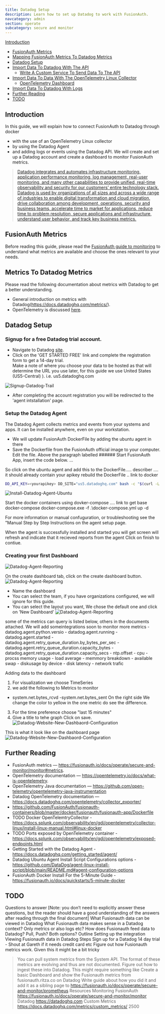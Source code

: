 ```yaml
---
title: Datadog Setup
description: Learn how to set up Datadog to work with FusionAuth.
navcategory: admin
section: operate
subcategory: secure and monitor
---
```



 [Introduction](#introduction)
- [FusionAuth Metrics](#fusionauth-metrics)
- [Mapping FusionAuth Metrics To Datadog Metrics](#mapping-fusionauth-metrics-to-datadog-metrics)
- [Datadog Setup](#datadog-setup)
- [Import Data To Datadog With The API](#import-data-to-datadog-with-the-api)
  - [Write A Custom Service To Send Data To The API](#write-a-custom-service-to-send-data-to-the-api)
- [Import Data To Data With The OpenTelemetry Linux Collector](#import-data-to-datadog-with-the-opentelemetry-linux-collector)
  - [OpenTelemetry Dashboard](#opentelemetry-dashboard)
- [Import Data To Datadog With Logs](#import-data-to-datadog-with-logs)
- [Further Reading](#further-reading)
- [TODO](#todo)

## Introduction

In this guide, we will explain how to connect FusionAuth to Datadog through docker 
-	with the use of an OpenTelemetry Linux collector
- by using the Datadog Agent 
-  and adding logs or events using the Datadog API. 
We will create and set up a Datadog account and create a dashboard to monitor FusionAuth metrics.

> [Datadog integrates and automates infrastructure monitoring, application performance monitoring, log management, real-user monitoring, and many other capabilities to provide unified, real-time observability and security for our customers’ entire technology stack. Datadog is used by organizations of all sizes and across a wide range of industries to enable digital transformation and cloud migration, drive collaboration among development, operations, security and business teams, accelerate time to market for applications, reduce time to problem resolution, secure applications and infrastructure, understand user behavior, and track key business metrics.](https://docs.datadoghq.com/getting_started/application/)

## FusionAuth Metrics

Before reading this guide, please read the [FusionAuth guide to monitoring](https://fusionauth.io/docs/operate/secure-and-monitor/monitor) to understand what metrics are available and choose the ones relevant to your needs.

## Metrics To Datadog Metrics
 
Please read the following documentation about metrics with Datadog to get a better understanding.
- General introduction on metrics with Datadog(https://docs.datadoghq.com/metrics/).
- OpenTelemetry is discussed [here](https://docs.datadoghq.com/opentelemetry/?_ga=2.63663855.1324212944.1718441678-2001470719.1718441677&_gac=1.150758018.1718441678.EAIaIQobChMI1OXNip7dhgMV_UNBAh1xfQDYEAAYASAAEgIBs_D_BwE).


## Datadog Setup

### Signup for a free Datadog trial account. 
- Navigate to Datadog [site](https://www.datadoghq.com/). 
- Click on the 'GET STARTED FREE' link and complete the registration form to get a 14-day trial. 
  <Aside type="note">
    Make a note of where you choose your data to be hosted as that will determine the URL you use later, for this guide we use United States (US5-Central) ).
    i.e. us5.datadoghq.com
  </Aside>
![Signup-Datadog-Trail](/img/docs/operate/secure-and-monitor/signup-datadog-trial.png)
- After completing the account registration you will be redirected to the 'agent intstallation' page. 

### Setup the Datadog Agent

The Datadog Agent collects metrics and events from your systems and apps. It can be installed anywhere, even on your workstation.
- We will update FusionAuth DockerFile by adding the ubuntu agent in there
- Save the Dockerfile from the FusionAuth official image to your computer. 
Edit the file. 
Above the paragraph labelled ###### Start FusionAuth App, insert the code below.
...

So click on the ubuntu agent and add this to the DockerFile..... describer  .... it should already contain your apikey
rebuild the DockerFile .. link to docker
```bash
DD_API_KEY=<yourapikey> DD_SITE="us5.datadoghq.com" bash -c "$(curl -L https://s3.amazonaws.com/dd-agent/scripts/install_script_agent7.sh)"
```
![Install-Datadog-Agent-Ubuntu](/img/docs/operate/secure-and-monitor/install-datadog-agent-ubuntu.png)

Start the docker containers using dovker-compose .... link to get base docker-compose 
docker-compose.exe  -f .\docker-compose.yml  up     -d
<Aside type="note">
  For more information or manual confuguration, or troubleshooting see the "Manual Step by Step Instructions on the agent setup page.
</Aside>

When the agent is successfully installed and started you will get screen will refresh and indicate that it recieved reports from the agent
Click on finish to contiue.


### Creating your first Dashboard
![Datadog-Agent-Reporting](/img/docs/operate/secure-and-monitor/datadog-agent-reporting.png)

On the create dashboard tab, click on the create dashboard button.
![Datadog-Agent-Reporting](/img/docs/operate/secure-and-monitor/datadog-website-create-dashboard.png)
- Name the dashboard
- You can select the team, if you have organizations configured, we will ignore for this guide.
- You can select the layout you want, We chose the default one and click on 'New Dashboard'
![Datadog-Agent-Reporting](/img/docs/operate/secure-and-monitor/datadog-website-create-new-dashboard.png)

<Aside type="note">
some of the metrics can query is listed below, others in the documents attached. We will add someintegrations soon to monitor more metrics
- datadog.agent.python.versio
- datadog.agent.running
- datadog.agent.started
- datadog.agent.retry_queue_duration.by_bytes_per_sec
- datadog.agent.retry_queue_duration.capacity_bytes
- datadog.agent.retry_queue_duration.capacity_secs
- ntp.offset
- cpu 
- procss memory usage
- load average
- memmory breakdown
- available swap
- diskusage by device
- disk latency 
- network trafic
</Aside>

Adding data to the dashboard
1. For visualization we choose TimeSeries
2. we add the following  to Metrics to monitor  
  - system.net.bytes_rcvd
  -system.net.bytes_sent
  On the right side We change the color to yellow  in the one metric do see the difference.
3) For the time preference choose "last 15 minutes"
4) Give a title to tehe graph
Click on save.
![Datadog-Website-New-Dashbaord-Configuration](/img/docs/operate/secure-and-monitor/datadog-website-new-dashboard-configuration.png)

This is what it look like on the dashboard page
![Datadog-Website-New-Dashbaord-Configuration](/img/docs/operate/secure-and-monitor/datadog-website-new-dashboard-preview.png)

## Further Reading

- FusionAuth metrics — https://fusionauth.io/docs/operate/secure-and-monitor/monitor#metrics.
- OpenTelemetry documentation — https://opentelemetry.io/docs/what-is-opentelemetry.
- OpenTelemetry Java documentation — https://github.com/open-telemetry/opentelemetry-java-instrumentation
- Datadog OpenTelemetry documentation — https://docs.datadoghq.com/opentelemetry/collector_exporter/
- https://github.com/FusionAuth/fusionauth-containers/blob/master/docker/fusionauth/fusionauth-app/Dockerfile
- TODO Docker OpenTelemtryCollector - https://docs.splunk.com/observability/en/gdi/opentelemetry/collector-linux/install-linux-manual.html#linux-docker
- TODO Ports exposed by OpenTelemetry container - https://docs.splunk.com/observability/en/gdi/opentelemetry/exposed-endpoints.html
- Getting Started with the Datadog Agent  - https://docs.datadoghq.com/getting_started/agent/
- Datadog Ubuntu Agent Install Script Configurations options   - https://github.com/DataDog/agent-linux-install-script/blob/main/README.md#agent-configuration-options
- FusionAuth Docker Install For the 5-Minute Guide - https://fusionauth.io/docs/quickstarts/5-minute-docker

## TODO
Questions to answer
[Note: you don’t need to explicitly answer these questions, but the reader should have a good understanding of the answers after reading through the final document]
What Fusionauth data can be viewed in Datadog
What Fusionauth data makes sense in a Datadog context? Only metrics or also logs etc?
How does Fusionauth feed data to Datadog? Pull, Push? Both options? 
Outline
Setting up the integration
Viewing Fusionauth data in Datadog
Steps
Sign up for a Datadog 14 day trial - Shout at Gareth if it needs credit card etc
Figure out how Fusionauth metrics work. Given this it might be a bit tricky
> ​​You can pull system metrics from the System API. The format of these metrics are evolving and thus are not documented.
Figure out how to ingest these into Datadog. This might require something like 
Create a basic Dashboard and show the Fusionauth metrics from fusionauth.ritza.co on Datadog
Write guide about how you did it and add it as a sibling page to https://fusionauth.io/docs/operate/secure-and-monitor/prometheus
Resources
Monitoring FusionAuth https://fusionauth.io/docs/operate/secure-and-monitor/monitor
Datadog https://datadoghq.com
Custom Metrics https://docs.datadoghq.com/metrics/custom_metrics/
2500